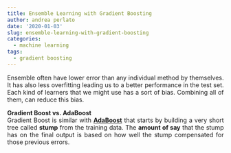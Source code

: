 ```yaml
---
title: Ensemble Learning with Gradient Boosting
author: andrea perlato
date: '2020-01-03'
slug: ensemble-learning-with-gradient-boosting
categories:
  - machine learning
tags:
  - gradient boosting
---
```


<style>
body {
text-align: justify}
</style>

Ensemble often have lower error than any individual method by themselves. 
It has also less overfitting leading us to a better performance in the test set.
Each kind of learners that we might use has a sort of bias. Combining all of them, can reduce this bias. </br>

**Gradient Boost vs. AdaBoost** </br>
Gradient Boost is similar with [**AdaBoost**](https://www.andreaperlato.com/theorypost/ensemble-learning/) that starts by building a very short tree called **stump** from the training data. The **amount of say** that the stump has on the final output is based on how well the stump compensated for those previous errors.